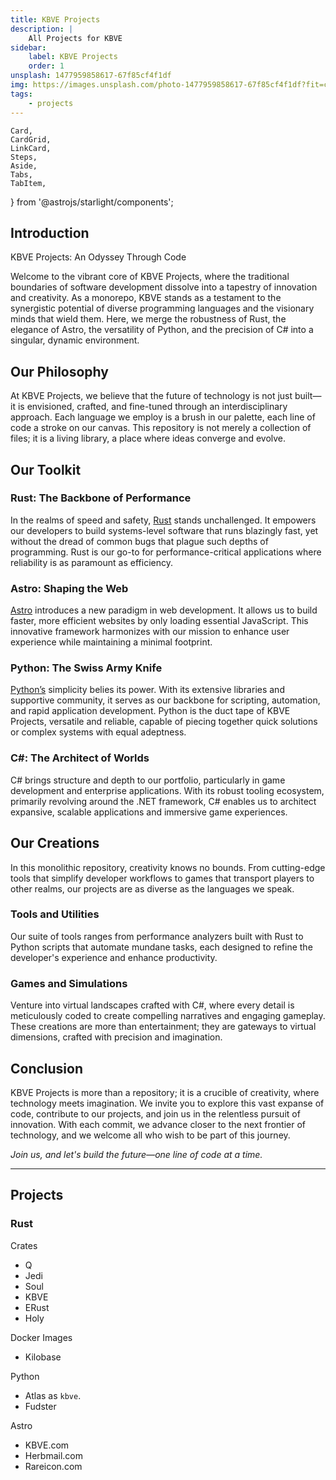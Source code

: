 ```yaml
---
title: KBVE Projects
description: |
    All Projects for KBVE
sidebar:
    label: KBVE Projects
    order: 1
unsplash: 1477959858617-67f85cf4f1df
img: https://images.unsplash.com/photo-1477959858617-67f85cf4f1df?fit=crop&w=1400&h=700&q=75
tags:
    - projects
---
```


	Card,
	CardGrid,
	LinkCard,
	Steps,
	Aside,
	Tabs,
	TabItem,
} from '@astrojs/starlight/components';

## Introduction

KBVE Projects: An Odyssey Through Code

Welcome to the vibrant core of KBVE Projects, where the traditional boundaries of software development dissolve into a tapestry of innovation and creativity.
As a monorepo, KBVE stands as a testament to the synergistic potential of diverse programming languages and the visionary minds that wield them.
Here, we merge the robustness of Rust, the elegance of Astro, the versatility of Python, and the precision of C# into a singular, dynamic environment.

## Our Philosophy

At KBVE Projects, we believe that the future of technology is not just built—it is envisioned, crafted, and fine-tuned through an interdisciplinary approach.
Each language we employ is a brush in our palette, each line of code a stroke on our canvas.
This repository is not merely a collection of files; it is a living library, a place where ideas converge and evolve.

## Our Toolkit

### Rust: The Backbone of Performance

In the realms of speed and safety, [Rust](/application/rust/) stands unchallenged.
It empowers our developers to build systems-level software that runs blazingly fast, yet without the dread of common bugs that plague such depths of programming.
Rust is our go-to for performance-critical applications where reliability is as paramount as efficiency.

### Astro: Shaping the Web

[Astro](/application/javascript#astro) introduces a new paradigm in web development. It allows us to build faster, more efficient websites by only loading essential JavaScript.
This innovative framework harmonizes with our mission to enhance user experience while maintaining a minimal footprint.

### Python: The Swiss Army Knife

[Python’s](/application/python/) simplicity belies its power. With its extensive libraries and supportive community, it serves as our backbone for scripting, automation, and rapid application development.
Python is the duct tape of KBVE Projects, versatile and reliable, capable of piecing together quick solutions or complex systems with equal adeptness.

### C#: The Architect of Worlds

C# brings structure and depth to our portfolio, particularly in game development and enterprise applications.
With its robust tooling ecosystem, primarily revolving around the .NET framework, C# enables us to architect expansive, scalable applications and immersive game experiences.

## Our Creations

In this monolithic repository, creativity knows no bounds.
From cutting-edge tools that simplify developer workflows to games that transport players to other realms, our projects are as diverse as the languages we speak.

### Tools and Utilities

Our suite of tools ranges from performance analyzers built with Rust to Python scripts that automate mundane tasks, each designed to refine the developer's experience and enhance productivity.

### Games and Simulations

Venture into virtual landscapes crafted with C#, where every detail is meticulously coded to create compelling narratives and engaging gameplay.
These creations are more than entertainment; they are gateways to virtual dimensions, crafted with precision and imagination.

## Conclusion

KBVE Projects is more than a repository; it is a crucible of creativity, where technology meets imagination.
We invite you to explore this vast expanse of code, contribute to our projects, and join us in the relentless pursuit of innovation.
With each commit, we advance closer to the next frontier of technology, and we welcome all who wish to be part of this journey.

_Join us, and let's build the future—one line of code at a time._


* * *

## Projects

### Rust

Crates

-	Q
-	Jedi
-	Soul
-	KBVE
-	ERust
-	Holy

Docker Images

-	Kilobase

Python

-	Atlas as `kbve`.
-	Fudster

Astro

-	KBVE.com
-	Herbmail.com
-	Rareicon.com
